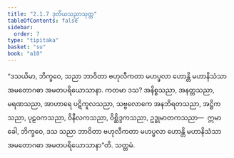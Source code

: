 ```yaml
---
title: "2.1.7 ဒုတိယသညာသုတ္တ"
tableOfContents: false
sidebar:
  order: 7
type: "tipitaka"
basket: "su"
book: "a10"
---
```



<DynamicBreadcrumb />

<Division number="57" book="a10" e="ch" v="17" p="340">

<Paragraph number="419" book="a10">
“ဒသယိမာ, ဘိက္ခဝေ, သညာ ဘာဝိတာ ဗဟုလီကတာ မဟပ္ဖလာ ဟောန္တိ မဟာနိသံသာ အမတောဂဓာ အမတပရိယောသာနာ. ကတမာ ဒသ? အနိစ္စသညာ, အနတ္တသညာ, မရဏသညာ, အာဟာရေ ပဋိကူလသညာ, သဗ္ဗလောကေ အနဘိရတသညာ, အဋ္ဌိကသညာ, ပုဠဝကသညာ, ဝိနီလကသညာ, ဝိစ္ဆိဒ္ဒကသညာ, ဥဒ္ဓုမာတကသညာ—  ဣမာ ခေါ, ဘိက္ခဝေ, ဒသ သညာ ဘာဝိတာ ဗဟုလီကတာ မဟပ္ဖလာ ဟောန္တိ မဟာနိသံသာ အမတောဂဓာ အမတပရိယောသာနာ”တိ.

</Paragraph>
</Division>

<Paragraph number="420" type="center" book="a10">
သတ္တမံ.
</Paragraph>